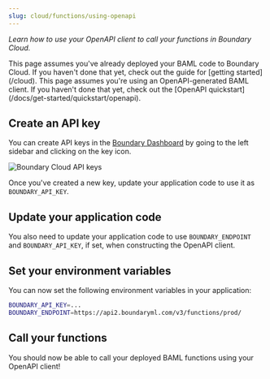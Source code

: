 ```yaml
---
slug: cloud/functions/using-openapi
---
```


_Learn how to use your OpenAPI client to call your functions in Boundary Cloud._

<Info>
  This page assumes you've already deployed your BAML code to Boundary Cloud. If
  you haven't done that yet, check out the guide for [getting started](/cloud).
</Info>

<Info>
  This page assumes you're using an OpenAPI-generated BAML client. If you
  haven't done that yet, check out the [OpenAPI quickstart](/docs/get-started/quickstart/openapi).
</Info>

## Create an API key

You can create API keys in the [Boundary
Dashboard](https://dashboard.boundaryml.com/) by going to the left sidebar and
clicking on the key icon.

<div class="flex flex-col items-center">
  <img src="/assets/cloud/api-keys.png" alt="Boundary Cloud API keys" />
</div>

Once you've created a new key, update your application code to use it as `BOUNDARY_API_KEY`.

## Update your application code

You also need to update your application code to use `BOUNDARY_ENDPOINT` and
`BOUNDARY_API_KEY`, if set, when constructing the OpenAPI client.

<Markdown src="../doc-snippets/openapi-howto-rely-on-envvars.mdx" />

## Set your environment variables

You can now set the following environment variables in your application:

```bash
BOUNDARY_API_KEY=...
BOUNDARY_ENDPOINT=https://api2.boundaryml.com/v3/functions/prod/
```

## Call your functions

You should now be able to call your deployed BAML functions using your OpenAPI client!
